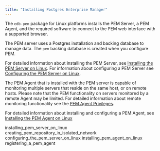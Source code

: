 ```yaml
---
title: "Installing Postgres Enterprise Manager"
---
```


<div id="installing_pem" class="registered_link"></div>

The `edb-pem` package for Linux platforms installs the PEM Server, a PEM Agent, and the required software to connect to the PEM web interface with a supported browser.

The PEM server uses a Postgres installation and backing database to manage data. The `pem` backing database is created when you configure PEM.

For detailed information about installing the PEM Server, see [Installing the PEM Server on Linux](../../7.15/pem_inst_guide_linux/03_installing_postgres_enterprise_manager/#installing_pem_server_on_linux). For information about configuring a PEM Server see [Configuring the PEM Server on Linux](../../7.15/pem_inst_guide_linux/03_installing_postgres_enterprise_manager/#configuring_the_pem_server_on_linux).

The PEM Agent that is installed with the PEM server is capable of monitoring multiple servers that reside on the same host, or on remote hosts. Please note that the PEM functionality on servers monitored by a remote Agent may be limited. For detailed information about remote monitoring functionality see the [PEM Agent Privileges](https://www.enterprisedb.com/edb-docs/d/edb-postgres-enterprise-manager/reference/online-documentation/latest/pem_agent_privileges.html).

For detailed information about installing and configuring a PEM Agent, see [Installing the PEM Agent on Linux](../../7.15/pem_inst_guide_linux/03_installing_postgres_enterprise_manager/#installing_pem_agent_on_linux)

<div class="toctree" data-maxdepth="5">

installing_pem_server_on_linux creating_pem_repository_in_isolated_network configuring_the_pem_server_on_linux installing_pem_agent_on_linux registering_a_pem_agent

</div>
